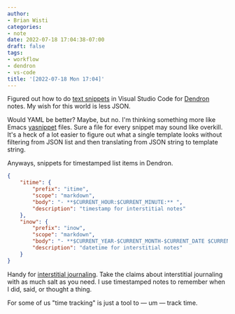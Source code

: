 ```yaml
---
author:
- Brian Wisti
categories:
- note
date: 2022-07-18 17:04:38-07:00
draft: false
tags:
- workflow
- dendron
- vs-code
title: '[2022-07-18 Mon 17:04]'
---
```


Figured out how to do [text snippets][vscode-snippets] in Visual Studio Code
for [Dendron][dendron] notes. My wish for this world is less JSON.

[vscode-snippets]: https://code.visualstudio.com/docs/editor/userdefinedsnippets
[dendron]: https://www.dendron.so

Would YAML be better? Maybe, but no. I'm thinking something more like Emacs
[yasnippet][yasnippet] files. Sure a file for every snippet may sound like
overkill. It's a heck of a lot easier to figure out what a single template
looks without filtering from JSON list and then translating from JSON string to
template string.

[yasnippet]: https://github.com/joaotavora/yasnippet

Anyways, snippets for timestamped list items in Dendron.

[interstitial]: https://betterhumans.pub/replace-your-to-do-list-with-interstitial-journaling-to-increase-productivity-4e43109d15ef

```json
{
    "itime": {
        "prefix": "itime",
        "scope": "markdown",
        "body": "- **$CURRENT_HOUR:$CURRENT_MINUTE:** ",
        "description": "timestamp for interstitial notes"
    },
    "inow": {
        "prefix": "inow",
        "scope": "markdown",
        "body": "- **$CURRENT_YEAR-$CURRENT_MONTH-$CURRENT_DATE $CURRENT_HOUR:$CURRENT_MINUTE:** ",
        "description": "datetime for interstitial notes"
    }
}
```

Handy for [interstitial journaling][interstitial]. Take the claims about
interstitial journaling with as much salt as you need. I use timestamped notes
to remember when I did, said, or thought a thing.

For some of us "time tracking" is just a tool to — um — track time.
